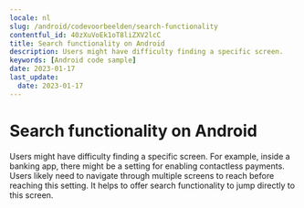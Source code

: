 ```yaml
---
locale: nl
slug: /android/codevoorbeelden/search-functionality
contentful_id: 40zXuVoEk1oT8liZXV2lcC
title: Search functionality on Android
description: Users might have difficulty finding a specific screen.
keywords: [Android code sample]
date: 2023-01-17
last_update:
  date: 2023-01-17
---
```


# Search functionality on Android

Users might have difficulty finding a specific screen. For example, inside a banking app, there might be a setting for enabling contactless payments. Users likely need to navigate through multiple screens to reach before reaching this setting. It helps to offer search functionality to jump directly to this screen.

<CodeSample id="screen-search" locale="nl" platform="android"/>
